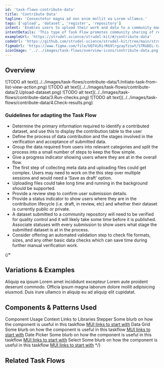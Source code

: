 ```yaml
---
id: 'task-flows-contribute-data'
title: 'Contribute Data'
tagline: 'Consectetur magna ad non enim mollit ea Lorem ullamco.'
tags: ['upload', 'dataset', 'register', 'repository']
intent: 'Enables users to upload their work and data to a community managed repository.'
intentDetails: 'This type of Task Flow promotes community sharing of research data / knowledge and is essential for growth & promotion of open science.'
exampleUrl: 'https://strudel.science/strudel-kit/#/contribute-data'
codeUrl: 'https://github.com/strudel-science/strudel-kit/tree/main/strudel-demo-app/src/app/contribute-data'
figmaUrl: 'https://www.figma.com/file/UQT4iRirRG9lrgzayfzswY/STRUDEL-task-flows?type=design&node-id=1%3A62422&mode=design&t=YPdwq8c0BdXx5Um8-1'
iconImage: '../../images/task-flows/overview-icons/contribute-data.png'
---
```


## Overview

<Grid container spacing={4}>
  <Grid item md={4}>
    ![TODO alt text](../../images/task-flows/contribute-data/1.Initiate-task-from-list-view-action.png)
  </Grid>
  <Grid item md={4}>
    ![TODO alt text](../../images/task-flows/contribute-data/2.Upload-dataset.png)
  </Grid>
  <Grid item md={4}>
    ![TODO alt text](../../images/task-flows/contribute-data/3.Run-checks.png)
  </Grid>
  <Grid item md={4}>
    ![TODO alt text](../../images/task-flows/contribute-data/4.Check-results.png)
  </Grid>
</Grid>

### Guidelines for adapting the Task Flow

<ul>
  <li>
    Determine the primary information required to identify a contributed dataset, and use this to display the contribution table to the user
  </li>
  <li>
    Define the process of data contribution and the stages involved in the verification and acceptance of submitted data. 
  </li>
  <li>
    Group the data required from users into relevant categories and split the process into a small number of steps to keep the flow simple.
  </li>
  <li>
    Give a progress indicator showing users where they are at in the overall flow.
  </li>
  <li>
    The first step of collecting meta data and uploading files could get complex.  Users may need to work on the this step over multiple sessions and would need a ‘Save as draft’ option.
  </li>
  <li>
    Uploading files could take long time and running in the background should be supported.
  </li>
  <li>
    Provide a review step to confirm user submission details.
  </li>
  <li>
    Provide a status indicator to show users where they are in the contribution lifecycle (i.e. draft, in review, etc) and whether their dataset is currently public or private.
  </li>
  <li>
    A dataset submitted to a community repository will need to be verified for quality control and it will likely take some time before it is published. Associate statuses with every submission to show users what stage the submitted dataset is at in the process.
  </li>
  <li>
    Consider offering an automated validation step to check file formats, sizes, and any other basic data checks which can save time during further manual verification work.
  </li>
</ul>

{/*
## Variations & Examples

Aliquip ea ipsum Lorem amet incididunt excepteur Lorem aute proident deserunt commodo. Officia ipsum magna laborum dolore mollit adipisicing eiusmod. Duis irure ullamco in aliquip eu ad aliquip elit cupidatat.

## Components & Patterns Used

<InfoTable>
  <TableHead>
    <TableRow>
      <TableCell>Component</TableCell>
      <TableCell>Usage Context</TableCell>
      <TableCell>Links to Libraries</TableCell>
    </TableRow>
  </TableHead>
  <TableBody>
    <TableRow>
      <TableCell>Stepper</TableCell>
      <TableCell>Some blurb on how the component is useful in this taskflow</TableCell>
      <TableCell><a href="https://mui.com/material-ui/react-stepper/" target="_blank">MUI links to start with</a></TableCell>
    </TableRow>
    <TableRow>
      <TableCell>Data Grid</TableCell>
      <TableCell>Some blurb on how the component is useful in this taskflow</TableCell>
      <TableCell><a href="https://mui.com/x/react-data-grid/" target="_blank">MUI links to start with</a></TableCell>
    </TableRow>
    <TableRow>
      <TableCell>Date Picker</TableCell>
      <TableCell>Some blurb on how the component is useful in this taskflow</TableCell>
      <TableCell><a href="https://mui.com/x/react-date-pickers/" target="_blank">MUI links to start with</a></TableCell>
    </TableRow>
    <TableRow>
      <TableCell>Select</TableCell>
      <TableCell>Some blurb on how the component is useful in this taskflow</TableCell>
      <TableCell><a href="https://mui.com/material-ui/react-select/">MUI links to start with</a></TableCell>
    </TableRow>
  </TableBody>
</InfoTable>
*/}

## Related Task Flows

<Grid container spacing={4}>
  <Grid item md={6}>
    <TaskFlowCard name="Search Data Repositories" />
  </Grid>
  <Grid item md={6}>
    <TaskFlowCard name="Explore Data" />
  </Grid>
</Grid>